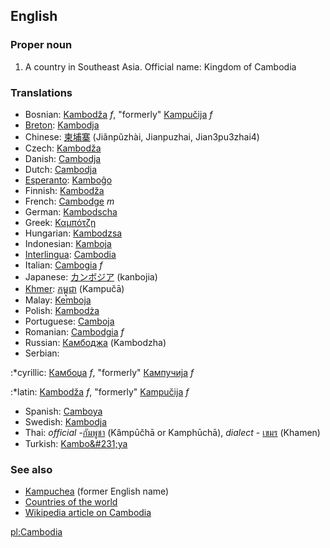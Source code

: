 ==English==

===Proper noun===

# A country in Southeast Asia. Official name: Kingdom of Cambodia


===Translations===
*Bosnian: [[Kambodža]] ''f'', "formerly" [[Kampučija]] ''f''
*[[Breton]]: [[Kambodja]]
*Chinese: [[柬埔寨]] (Jiǎnpǔzhài, Jianpuzhai, Jian3pu3zhai4)
*Czech: [[Kambodža]]
*Danish: [[Cambodja]]
*Dutch: [[Cambodja]]
*[[Esperanto]]: [[Kamboĝo]]
*Finnish: [[Kambodža]]
*French: [[Cambodge]] ''m''
*German: [[Kambodscha]]
*Greek: [[Καμπότζη]]
*Hungarian: [[Kambodzsa]]
*Indonesian: [[Kamboja]]
*[[Interlingua]]: [[Cambodia]]
*Italian: [[Cambogia]] ''f''
*Japanese: [[カンボジア]] (kanbojia)
*[[Khmer]]: [[កម្ពុជា]] (Kampučā)
*Malay: [[Kemboja]]
*Polish: [[Kambodża]]
*Portuguese: [[Camboja]]
*Romanian: [[Cambodgia]] ''f''
*Russian: [[Камбоджа]] (Kambodzha)
*Serbian:
:*cyrillic: [[Камбоџа]] ''f'', "formerly" [[Кампучија]] ''f''
:*latin: [[Kambodža]] ''f'', "formerly" [[Kampučija]] ''f''
*Spanish: [[Camboya]]
*Swedish: [[Kambodja]]
*Thai: ''official'' -[[กัมพูชา]] (Kâmpūčhā or Kamphūchā), ''dialect'' - [[เขมร]] (Khamen)
*Turkish: [[Kambo&#231;ya]]

===See also===
*[[Kampuchea]] (former English name)
*[[Countries of the world]]
*[[w:Cambodia|Wikipedia article on Cambodia]]

[[pl:Cambodia]]